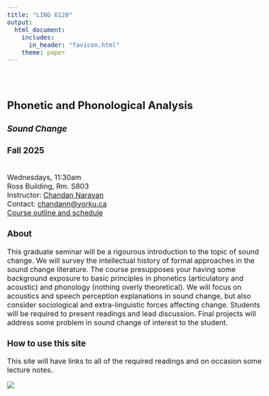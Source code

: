 ```yaml
---
title: "LING 6120"
output: 
  html_document:
    includes:
      in_header: "favicon.html"
    theme: paper
---
```

<style type="text/css">
  body{
  font-size: 12pt;
}
</style>

<style type="text/css">
.title {
  display: none;
}

#getting-started img {
  margin-right: 10px;
}

</style>

<div class="row" style="padding-top: 30px;">
<div class="col-sm-6">

# **Phonetic and Phonological Analysis**
### *Sound Change*
### Fall 2025
\
Wednesdays, 11:30am\
Ross Building, Rm. S803\
Instructor: [Chandan Narayan](https://ch-narayan.github.io)\
Contact: [chandann@yorku.ca](mailto:chandann@yorku.ca)\
[Course outline and schedule](LING6120syllabus.html)

### About

This graduate seminar will be a rigourous introduction to the topic of sound change. We will survey the intellectual history of formal approaches in the sound change literature. The course presupposes your having some background exposure to basic principles in phonetics (articulatory and acoustic) and phonology (nothing overly theoretical). We will focus on acoustics and speech perception explanations in sound change, but also consider sociological and extra-linguistic forces affecting change. Students will be required to present readings and lead discussion. Final projects will address some problem in sound change of interest to the student. 

### How to use this site

This site will have links to all of the required readings and on occasion some lecture notes. 


</div>
<div class="col-sm-6">

![](images/chain_shift.jpg)
</a>
</div>
